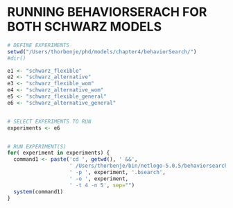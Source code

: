 RUNNING BEHAVIORSERACH FOR BOTH SCHWARZ MODELS
==


```r

# DEFINE EXPERIMENTS
setwd("/Users/thorbenje/phd/models/chapter4/behaviorSearch/")
#dir()

e1 <- "schwarz_flexible"
e2 <- "schwarz_alternative"
e3 <- "schwarz_flexible_wom"
e4 <- "schwarz_alternative_wom"
e5 <- "schwarz_flexible_general"
e6 <- "schwarz_alternative_general"


# SELECT EXPERIMENTS TO RUN
experiments <- e6


# RUN EXPERIMENT(S)
for( experiment in experiments) {
  command1 <- paste('cd ', getwd(), ' &&',
                    ' /Users/thorbenje/bin/netlogo-5.0.5/behaviorsearch/behaviorsearch_headless.sh',
                    ' -p ', experiment, '.bsearch',
                    ' -o ', experiment,
                    ' -t 4 -n 5', sep="")
  system(command1)
}

```

